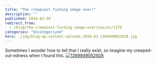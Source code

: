 ```yaml
---
title: "The creepiest fucking image ever!"
description: ""
published: 2010-03-30
redirect_from:
  - /blog/the-creepiest-fucking-image-ever/swizec/1270
categories: "Uncategorized"
hero: ./img/blog-wp-content-uploads-2010-03-1269949052928.jpg
---
```


Sometimes I wonder how to tell that I really exist, so imagine my creeped-out-edness when I found this. [![](http://swizec.com/blog/wp-content/uploads/2010/03/1269949052928.jpg "1269949052928")](./img/blog-wp-content-uploads-2010-03-1269949052928.jpg)
